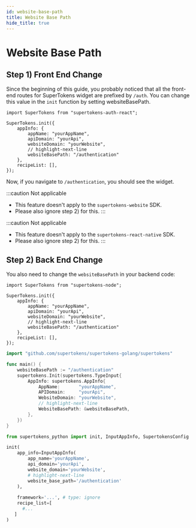 ```yaml
---
id: website-base-path
title: Website Base Path
hide_title: true
---
```


<!-- COPY DOCS -->
<!-- ./session/common-customizations/changing-base-path/website-base-path.mdx -->



# Website Base Path
## Step 1) Front End Change 

Since the beginning of this guide, you probably noticed that all the front-end routes for SuperTokens widget are prefixed by `/auth`. You can change this value in the `init` function by setting <BackendSDKCasing>websiteBasePath</BackendSDKCasing>.

<FrontendSDKTabs>
<TabItem value="reactjs">

```tsx
import SuperTokens from "supertokens-auth-react";

SuperTokens.init({
    appInfo: {
        appName: "yourAppName",
        apiDomain: "yourApi",
        websiteDomain: "yourWebsite",
        // highlight-next-line
        websiteBasePath: "/authentication"
    },
    recipeList: [],
});
```

Now, if you navigate to `/authentication`, you should see the widget.

</TabItem>
<TabItem value="vanillajs">

:::caution Not applicable
- This feature doesn't apply to the `supertokens-website` SDK.
- Please also ignore step 2) for this.
:::

</TabItem>
<TabItem value="react-native">

:::caution Not applicable
- This feature doesn't apply to the `supertokens-react-native` SDK.
- Please also ignore step 2) for this.
:::

</TabItem>
</FrontendSDKTabs>

## Step 2) Back End Change 

You also need to change the `websiteBasePath` in your backend code:

<BackendSDKTabs>
<TabItem value="nodejs">

```tsx
import SuperTokens from "supertokens-node";

SuperTokens.init({
    appInfo: {
        appName: "yourAppName",
        apiDomain: "yourApi",
        websiteDomain: "yourWebsite",
        // highlight-next-line
        websiteBasePath: "/authentication"
    },
    recipeList: [],
});
```
</TabItem>
<TabItem value="go">

```go
import "github.com/supertokens/supertokens-golang/supertokens"

func main() {
	websiteBasePath := "/authentication"
	supertokens.Init(supertokens.TypeInput{
		AppInfo: supertokens.AppInfo{
			AppName:       "yourAppName",
			APIDomain:     "yourApi",
			WebsiteDomain: "yourWebsite",
			// highlight-next-line
			WebsiteBasePath: &websiteBasePath,
		},
	})
}
```
</TabItem>
<TabItem value="python">

```python
from supertokens_python import init, InputAppInfo, SupertokensConfig

init(
    app_info=InputAppInfo(
        app_name='yourAppName',
        api_domain='yourApi',
        website_domain='yourWebsite',
        # highlight-next-line
        website_base_path='/authentication'
    ),
    
    framework='...', # type: ignore
    recipe_list=[
      #...
   ]
)
```
</TabItem>
</BackendSDKTabs>

